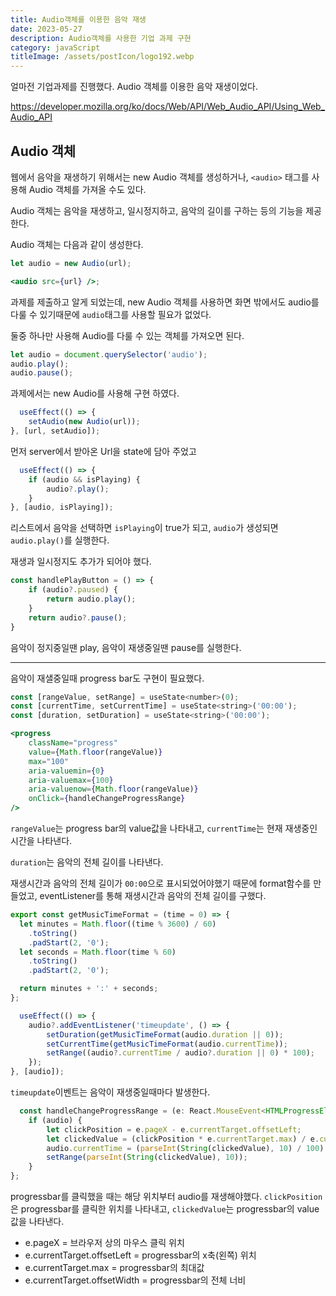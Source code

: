 ```yaml
---
title: Audio객체를 이용한 음악 재생
date: 2023-05-27
description: Audio객체를 사용한 기업 과제 구현
category: javaScript
titleImage: /assets/postIcon/logo192.webp
---
```


얼마전 기업과제를 진행했다. Audio 객체를 이용한 음악 재생이었다.

https://developer.mozilla.org/ko/docs/Web/API/Web_Audio_API/Using_Web_Audio_API

## Audio 객체
웹에서 음악을 재생하기 위해서는 new Audio 객체를 생성하거나, `<audio>` 태그를 사용해 Audio 객체를 가져올 수도 있다.

Audio 객체는 음악을 재생하고, 일시정지하고, 음악의 길이를 구하는 등의 기능을 제공한다.

Audio 객체는 다음과 같이 생성한다.

```jsx
let audio = new Audio(url);
```

```jsx
<audio src={url} />;
```

과제를 제출하고 알게 되었는데, new Audio 객체를 사용하면 화면 밖에서도 audio를 다룰 수 있기때문에 `audio`태그를 사용할 필요가 없었다.

둘중 하나만 사용해 Audio를 다룰 수 있는 객체를 가져오면 된다.

```javascript
let audio = document.querySelector('audio');
audio.play();
audio.pause();
```

과제에서는 new Audio를 사용해 구현 하였다.
```jsx
  useEffect(() => {
    setAudio(new Audio(url));
}, [url, setAudio]);
```
먼저 server에서 받아온 Url을 state에 담아 주었고

```jsx
  useEffect(() => {
    if (audio && isPlaying) {
        audio?.play();
    }
}, [audio, isPlaying]);
```

리스트에서 음악을 선택하면 `isPlaying`이 true가 되고, `audio`가 생성되면 `audio.play()`를 실행한다.

재생과 일시정지도 추가가 되어야 했다.

```jsx
const handlePlayButton = () => {
    if (audio?.paused) {
        return audio.play();
    }
    return audio?.pause();
}
```
음악이 정지중일땐 play, 음악이 재생중일땐 pause를 실행한다.

---

음악이 재샐중일때 progress bar도 구현이 필요했다.

```jsx
const [rangeValue, setRange] = useState<number>(0);
const [currentTime, setCurrentTime] = useState<string>('00:00');
const [duration, setDuration] = useState<string>('00:00');

<progress
    className="progress"
    value={Math.floor(rangeValue)}
    max="100"
    aria-valuemin={0}
    aria-valuemax={100}
    aria-valuenow={Math.floor(rangeValue)}
    onClick={handleChangeProgressRange}
/>
```

`rangeValue`는 progress bar의 value값을 나타내고, `currentTime`는 현재 재생중인 시간을 나타낸다.

`duration`는 음악의 전체 길이를 나타낸다.

재생시간과 음악의 전체 길이가 `00:00`으로 표시되었어야했기 때문에 format함수를 만들었고, eventListener를 통해 재생시간과 음악의 전체 길이를 구했다.

```js
export const getMusicTimeFormat = (time = 0) => {
  let minutes = Math.floor((time % 3600) / 60)
    .toString()
    .padStart(2, '0');
  let seconds = Math.floor(time % 60)
    .toString()
    .padStart(2, '0');

  return minutes + ':' + seconds;
};
```
```jsx
  useEffect(() => {
    audio?.addEventListener('timeupdate', () => {
        setDuration(getMusicTimeFormat(audio.duration || 0));
        setCurrentTime(getMusicTimeFormat(audio.currentTime));
        setRange((audio?.currentTime / audio?.duration || 0) * 100);
    });
}, [audio]);
````

`timeupdate`이벤트는 음악이 재생중일때마다 발생한다.

```js
  const handleChangeProgressRange = (e: React.MouseEvent<HTMLProgressElement>) => {
    if (audio) {
        let clickPosition = e.pageX - e.currentTarget.offsetLeft;
        let clickedValue = (clickPosition * e.currentTarget.max) / e.currentTarget.offsetWidth;
        audio.currentTime = (parseInt(String(clickedValue), 10) / 100) * audio.duration;
        setRange(parseInt(String(clickedValue), 10));
    }
};
```
progressbar를 클릭했을 때는 해당 위치부터 audio를 재생해야했다.
`clickPosition`은 progressbar를 클릭한 위치를 나타내고, `clickedValue`는 progressbar의 value값을 나타낸다.

- e.pageX = 브라우저 상의 마우스 클릭 위치
- e.currentTarget.offsetLeft = progressbar의 x축(왼쪽) 위치
- e.currentTarget.max = progressbar의 최대값
- e.currentTarget.offsetWidth = progressbar의 전체 너비


